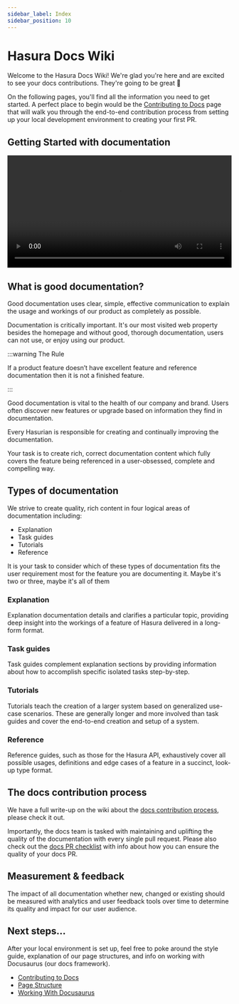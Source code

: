 ```yaml
---
sidebar_label: Index
sidebar_position: 10
---
```



# Hasura Docs Wiki

Welcome to the Hasura Docs Wiki! We're glad you're here and are excited to see your docs contributions. They're going to
be great 🙌

On the following pages, you'll find all the information you need to get started. A perfect place to begin would be the
[Contributing to Docs](/contributions.mdx) page that will walk you through the end-to-end contribution process from
setting up your local development environment to creating your first PR.

## Getting Started with documentation
<video controls width="100%">
  <source src={'https://graphql-engine-cdn.hasura.io/assets/videos/docs/documentation-presentation.mp4'} type="video/mp4" />
  Sorry, your browser doesn't support embedded videos.
</video>

## What is good documentation?
Good documentation uses clear, simple, effective communication to explain the usage and workings of our product as
completely as possible.

Documentation is critically important. It's our most visited web property besides the homepage and without good,
thorough documentation, users can not use, or enjoy using our product.

:::warning The Rule

If a product feature doesn’t have excellent feature and reference documentation then it is not a finished feature.

:::

Good documentation is vital to the health of our company and brand. Users often discover new features or upgrade based
on information they find in documentation.

Every Hasurian is responsible for creating and continually improving the documentation.

Your task is to create rich, correct documentation content which fully covers the feature being referenced in a
user-obsessed, complete and compelling way.

## Types of documentation

We strive to create quality, rich content in four logical areas of documentation including:
- Explanation
- Task guides
- Tutorials
- Reference

It is your task to consider which of these types of documentation fits the user requirement most for the feature you
are documenting it. Maybe it's two or three, maybe it's all of them

### Explanation

Explanation documentation details and clarifies a particular topic, providing deep insight into the workings of a
feature of Hasura delivered in a long-form format.

### Task guides

Task guides complement explanation sections by providing information about how to accomplish specific isolated tasks
step-by-step.

### Tutorials

Tutorials teach the creation of a larger system based on generalized use-case scenarios. These are generally longer and
more involved than task guides and cover the end-to-end creation and setup of a system.

### Reference

Reference guides, such as those for the Hasura API, exhaustively cover all possible usages, definitions and edge cases
of a feature in a succinct, look-up type format.

## The docs contribution process

We have a full write-up on the wiki about the
[docs contribution process](/contributions.mdx##step-1-create-a-new-branch), please check it out.

Importantly, the docs team is tasked with maintaining and uplifting the quality of the documentation with every
single pull request. Please also check out the [docs PR checklist](/checklist.mdx) with info about how you can
ensure the quality of your docs PR.

## Measurement & feedback

The impact of all documentation whether new, changed or existing should be measured with analytics and user feedback
tools over time to determine its quality and impact for our user audience.

## Next steps...
After your local environment is set up, feel free to poke around the style guide, explanation of our page structures,
and info on working with Docusaurus (our docs framework).

- [Contributing to Docs](/contributions.mdx)
- [Page Structure](/page-structure.mdx)
- [Working With Docusaurus](/working-with-docusaurus.mdx)
